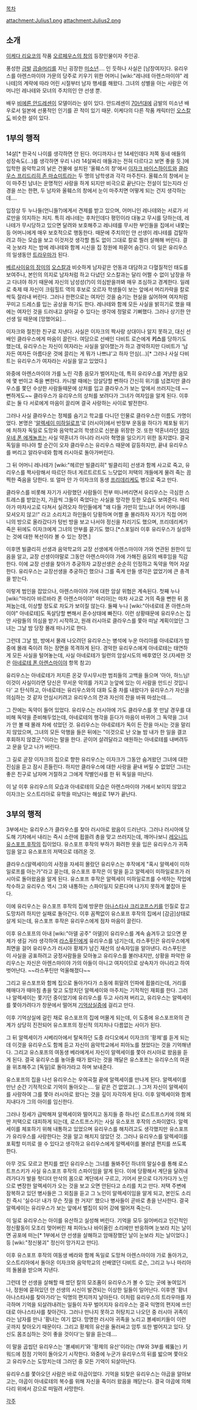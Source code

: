 [[목차]]

attachment:Julius1.png
attachment:Julius2.png
== 소개 ==
[[이케다 리요코]]의 작품 [[오르페우스의 창]]의 등장인물이자 주인공.

풍성한 [[금발]] [[곱슬머리]]를 지닌 굉장한 [[미소년]].... 인 듯하나 사실은 [남장여자]다. 유리우스를 아렌스마이야 가문의 당주로 키우기 위한 어머니 [wiki:"레나테 아렌스마이야" 레나테]의 계략에 따라 어린 시절부터 남자 행세를 해왔다. 그녀의 성별을 아는 사람은 어머니인 레나테와 모녀의 주치의인 얀 선생 뿐.

배우 [[비에른 안드레센]]이 모델이라는 설이 있다. 안드레센이 [[70년대]]에 금발의 미소년 배우로서 일본에 선풍적인 인기를 끈 적이 있기 때문. 이케다의 다른 작품 캐릭터인 [[오스칼]]도 비슷한 설이 있다.

== 1부의 행적 ==
14살[* 한국식 나이를 생각하면 안 된다. 어디까지나 만 14세인데다 저쪽 동네 애들의 성장속도(...)를 생각하면 우리 나라 14살짜리 애들과는 전혀 다르다고 보면 좋을 듯.]에 입학한 음악학교의 낡은 건물에 설치된 '올훼스의 창'에서 [[이자크 바이스하이트]]와 [[클라우스 프리드리히 존 마쇼미트]]라는 두 명의 남학생과 각각 마주친다. 올훼스의 창에서 눈이 마주친 남녀는 운명적인 사랑을 하게 되지만 비극으로 끝난다는 전설이 있는지라 신경을 쓰는 한편, 두 남자와 올훼스의 창에서 눈이 마주치면 어떻게 되는 건지 생각하는데....

입장상 두 누나들(언니들?)에게서 견제를 받고 있으며, 어머니인 레나테와는 서로가 서로만을 의지하는 처지. 특히 레나테는 후처인데다 평민이라 대놓고 무시를 당하는데, 레나테가 무시당하고 있으면 달려와 보호해주고 레나테를 무시한 부인들을 집에서 내쫓는 등 어머니에게 매우 보호적으로 행동한다. 
때문에 주치의인 얀 선생이 레나테를 겁탈하려고 하는 모습을 보고 이것저것 생각할 틈도 없이 그대로 칼로 찔러 살해해 버린다. 결국 눈보라 치는 밤에 레나테와 함께 시신을 집 정원에 파묻어 숨긴다. 이 일은 유리우스의 일생동안 [[트라우마]]가 된다.

[[베르사이유의 장미]]의 [[오스칼]]과 비슷하게 남자같은 언동과 대담하고 다혈질적인 태도를 보여주나, 본인의 의지로 남자처럼 하고 다녔던 오스칼과는 달리 어쩔 수 없이 남장을 하고 다녀야 하기 때문에 자신의 남성성(?)이 의심받을까봐 매우 조심하고 경계한다. 일례로 축제 때 자신이 크림힐트 역의 후보로 오르자 학생들이 보는 앞에서 머리카락을 칼로 싹둑 잘라내 버린다. 
그러나 한편으로는 여자인 것을 숨기는 현실을 싫어하며 여자처럼 꾸미고 드레스를 입는 공상을 하기도 한다. 레나테와 함께 모든 사실을 밝히기로 했을 때에는 여자인 것을 드러내고 살아갈 수 있다는 생각에 정말로 기뻐했다. 그러나 상기한 얀 선생 일 때문에 [망했어요]...

이자크와 절친한 친구로 지낸다. 사실은 이자크의 짝사랑 상대이나 알지 못하고, 대신 선배인 클라우스에게 마음이 끌린다. 여담으로 선배인 다비트 로슨에게 '''키스'''를 당하기도 했는데, 유리우스는 자신이 여자라는 사실을 알아챘는가 하고 경악하지만 다비트가 '남자든 여자든 아름다운 것에 끌리는 게 뭐가 나쁘냐'고 하자 안심(...)[* 그러나 사실 다비트는 유리우스가 여자라는 사실을 알고 있었다.]

와중에 아렌스마이야 가를 노린 각종 음모가 벌어지는데, 특히 유리우스를 겨냥한 음모에 몇 번이고 죽을 뻔한다. 카니발 때에는 암살당할 뻔하다 간신히 위기를 넘겼지만 클라우스를 쫓던 수상한 사람들때문에 상처를 입고 클라우스가 보는 앞에서 쓰러지는데 ~~뻔하게도~~ 클라우스가 유리우스의 상처를 보려다가 그녀가 여자임을 알게 된다. 이후로는 둘 다 서로에게 마음이 끌리며 결국 사랑하는 사이로 발전한다.

그러나 사실 클라우스는 정체를 숨기고 학교를 다니던 인물로 클라우스란 이름도 가명이었다. 본명은 '[[알렉세이 미하일로프]]'로 [러시아]에서 반정부 운동을 하다가 체포될 위기에 처하자 독일로 도망와 음악학교의 학생으로 신분을 위장한 것. 또한 약혼녀라던 [[알라우네 폰 에게놀프]]는 사실 약혼녀가 아니라 러시아 혁명을 일으키기 위한 동지였다. 결국 독일을 떠나야 할 순간이 오자 클라우스는 유리우스 때문에 갈등하지만, 끝내 유리우스를 버리고 알라우네와 함께 러시아로 돌아가버린다. 

그 뒤 어머니 레나테가 [wiki:"헤르만 빌클리히" 빌클리히] 선생과 함께 사고로 죽고, 유리우스를 짝사랑해서 따르던 하녀 게르트르트도 느닷없이 저택의 개들에게 물려 죽는 끔찍한 죽음을 당한다. 또 얼마 안 가 이자크의 동생 [[프리데리케]]도 병으로 죽고 만다.

클라우스를 비롯해 자기가 사랑했던 사람들이 전부 떠나버리면서 유리우스는 극심한 스트레스를 받았는지, 가끔씩 그들이 죽었다는 사실을 망각한 듯한 모습도 보여준다. 마리아가 마차사고로 다쳐서 실려오자 하인들에게 "왜 다들 가만히 있느냐! 어서 어머니를 모셔오지 않고!" 라고 소리치고 하인들이 당황하며 어쩔 줄 몰라하자 자기가 직접 어머니의 방으로 올라갔다가 텅빈 방을 보고 나서야 정신을 차리기도 했으며, 프리데리케가 죽은 뒤에도 이자크에게 그녀의 안부를 묻기도 했다.[*스포일러 이후 유리우스가 실성하는 것에 대한 복선이라 볼 수 있는 장면.]

이후엔 빌클리히 선생과 음악학교의 교장 선생에게 아렌스마이야 가와 연관된 원한이 있음을 알고, 교장 선생이야말로 그동안 아렌스마이야 가에 가해진 음모의 배후임을 직감한다. 이에 교장 선생을 찾아가 추궁하자 교장선생은 순순히 인정하고 독약을 먹어 자살한다. 유리우스는 교장선생을 추궁하긴 했으나 그를 죽게 만들 생각은 없었기에 큰 충격을 받는다. 

이렇게 범인을 잡았으나, 아렌스마이야 가에 대한 암살 위협은 계속된다. 첫째 누나 [wiki:"마리아 바르바라 폰 아렌스마이야" 마리아]는 마차 사고로 거의 죽을 뻔한 뒤 몸져눕는데, 이상할 정도로 차도가 보이질 않는다. 둘째 누나 [wiki:"아네로테 폰 아렌스마이야" 아네로테]도 독살당할 뻔해서 혼수상태에 빠진다. 이런 상황때문에 유리우스는 집안 사람들의 의심을 받기 시작하고, 원래 러시아로 클라우스를 쫓아 떠날 계획이었던 그녀는 그날 밤 당장 몰래 떠나기로 한다. 

그런데 그날 밤, 방에서 몰래 나오려던 유리우스는 병석에 누운 마리아를 아네로테가 밤중에 몰래 죽이려 하는 장면을 목격하게 된다. 경악한 유리우스에게 아네로테는 태연하게 모든 사실을 털어놓는데, 사실 아네로테가 일련의 암살시도의 배후였던 것.(자세한 것은 [[아네로테 폰 아렌스마이야]] 항목 참고)

유리우스는 아네로테가 저지른 온갖 무시무시한 범죄들의 고백을 들으며 '아아, 하느님! 이것이 사실이라면 당신은 무서운 악의를 가지고 눈앞에 있는 이 사람을 만드신 것입니다' 고 탄식하고, 아네로테는 유리우스와의 대화 도중 차를 내왔다가 유리우스가 자신을 의심하는 것 같자 안심시키려고 유리우스의 잔과 자신의 잔을 바꿔 마셨는데.... 

그 잔에는 독약이 들어 있었다. 유리우스는 러시아에 가도 클라우스를 못 만날 경우를 대비해 독약을 준비해두었는데, 아네로테의 행각을 듣다가 마음이 바뀌어 그 독약을 그녀가 안 볼 때 몰래 차에 섞었던 것. 유리우스는 아네로테가 독이 든 잔을 마시는 것을 말리지 않았으며, 그녀의 모든 악행을 들은 뒤에는 "이것으로 난 오늘 밤 내가 한 일을 결코 후회하지 않겠군."이라는 말을 한다. 곧이어 살려달라고 애원하는 아네로테를 내버려두고 문을 닫고 나가 버린다.

그 길로 곧장 이자크의 집으로 향한 유리우스는 이자크가 그동안 숨겨왔던 그녀에 대한 진심을 듣고 잠시 흔들린다. 하지만 클라우스에 대한 사랑을 끝내 버릴 수 없었던 그녀는 좋은 친구로 남자며 거절하고 그에게 작별인사를 한 뒤 독일을 떠난다.

이 날 이후 유리우스의 모습과 아네로테의 모습은 아렌스마이야 가에서 보이지 않았고 이자크는 오스트리아로 유학을 떠났다는 해설로 1부가 끝난다.

== 3부의 행적 ==
3부에서는 유리우스가 클라우스를 찾아 러시아로 왔음이 드러난다. 그러나 러시아에 당도해 기차에서 내리는 즉시 소란에 휩쓸려 총을 맞고 쓰러지는데, 깨어나보니 [[레오니드 유스포프 후작]]의 집이었다. 유스포프 후작의 부하가 화려한 옷을 입은 유리우스가 귀족임을 알고 유스포프의 저택으로 데려온 것.

클라우스(알렉세이)의 사정을 자세히 몰랐던 유리우스는 후작에게 "혹시 알렉세이 미하일로프를 아는가"라고 묻는데, 유스포프 후작은 이 말을 듣고 알렉세이 미하일로프가 러시아로 돌아왔음을 알게 된다. 유스포프 후작은 알렉세이 미하일로프를 수색하는 작업에 착수하고 유리우스 역시 그와 내통하는 스파이일지 모른다며 나가지 못하게 붙잡아 둔다.

이에 유리우스는 유스포프 후작의 집에 방문한 [[아나스타샤 크리코프스키]]를 인질로 잡고 도망치려 하지만 실패로 돌아간다. 이후 꼼짝없이 유스포프 후작의 집에서 [감금]상태로 살게 되는데, 유스포프 후작은 유리우스에게 점차 마음이 끌린다.

이후 유스포프의 아내 [wiki:"아델 공주" 아델]이 유리우스를 계속 숨겨두고 있으면 문제가 생길 거라 생각하여 [[라스푸틴]]에게 유리우스를 넘기는데, 라스푸틴은 유리우스에게 최면을 걸어 유리우스가 러시아 황제가 남긴 재산의 상속자임을 알아낸다. 라스푸틴은 이 사실을 공표하려고 궁정사람들을 모아놓고 유리우스를 불러내지만, 상황을 파악한 유리우스는 자신은 아렌스마이야 가의 아들이 아니고 여자이므로 상속자가 아니라고 하여 벗어난다. ~~라스푸틴만 억울해졌다~~ 

그리고 유스포프와 함께 집으로 돌아가다가 소동에 휘말려 인파에 휩쓸리는데, 거리를 헤매다가 때마침 총을 맞고 도망치던 알렉세이와 마주치는 기적적인 재회를 한다. 그러나 알렉세이는 쫓기던 중이었기에 유리우스를 두고 사라져 버리고, 유리우스는 알렉세이를 쫓아가려다가 창문에서 떨어져 [[기억상실증]]에 걸리고 만다.

이후 기억상실에 걸린 채로 유스포프의 집에 머물게 되는데, 이 도중에 유스포프와의 관계가 상당히 진전되어 유스포프의 정신적 의지처나 다름없는 사이가 된다.

그 뒤 알렉세이가 시베리아에서 탈옥하던 도중 라디오에서 이자크의 '황제'를 듣게 되는데 이것을 유리우스도 함께 듣고 자신이 음악학교에서 피아노를 쳤었다는 것을 기억해낸다. 그리고 유스포프의 여동생 베라에게서 자신이 알렉세이를 쫓아 러시아로 왔음을 듣게 된다. 결국 유리우스를 놓아줄 때가 왔다는 것을 깨달은 유스포프는 유리우스의 여권을 위조해주고 [독일]로 돌아가라고 하며 보내준다.

유스포프의 집을 나선 유리우스는 우여곡절 끝에 알렉세이를 만나게 된다. 알렉세이를 만난 순간 기적적으로 기억이 돌아오는.... 일 같은 건 없었고(...) 그저 자신이 알렉세이를 사랑하여 그를 쫓아 러시아로 왔다는 것을 깊이 자각하게 된다. 이후 알렉세이와 함께 지내다가 그의 아이를 임신한다.

그러나 정세가 급박해져 알렉세이와 떨어지고 동지들 중 하나인 로스트프스키에 의해 외딴 저택으로 대피하게 되는데, 로스트프스키는 사실 유스포프 후작의 스파이였다. 알렉세이를 체포하기 위해 내통하고 있었으며 유리우스를 해치려고도 생각했지만 유스포프가 유리우스를 사랑한다는 것을 알고 해치지 않았던 것. 그러나 유리우스를 알렉세이를 포획할 미끼로 쓸 수 있다고 생각하고 유리우스에게 알렉세이를 불러낼 편지를 쓰도록 한다.

아무 것도 모르고 편지를 썼던 유리우스는 그녀를 돌봐주던 하녀의 말실수를 통해 로스트프스키가 사실 유스포프 후작의 스파이임을 알게 된다. 이에 당황해서 계단을 달려내려가다가 발을 헛디뎌 만삭의 몸으로 계단에서 구르고, 기어서 문으로 다가가다가 노인으로 변장한 알렉세이가 오는 것을 보고 오면 안된다고 소리를 치고 만다. 저택 주변에 잠복하고 있던 병사들은 그 외침을 듣고 그 노인이 알렉세이임을 알게 되고, 본인도 소리친 즉시 '실수다! 내가 무슨 짓을 한 거지!' 했으나 병사들이 곧바로 총을 난사한다. 결국 알렉세이는 유리우스가 보는 앞에서 벌집이 되어 강에 떨어져 죽는다.

이 일로 유리우스는 아이를 유산하고 실성해 버린다. 기억을 모두 잃어버리고 인간적인 정신활동이 모조리 멎어버린 채 피아노나 바이올린 소리에만 반응하며 눈보라 치는 날이면 공포에 떠는[* 1부에서 얀 선생을 살해하고 암매장했던 날이 눈보라 치는 날이었다.]등 [wiki:"정신붕괴" 정신이 망가지고 만다].

이후 유스포프 후작의 여동생 베라와 함께 독일로 도망쳐 아렌스마이야 가로 돌아가고, 오스트리아에서 돌아온 이자크와 음악학교의 선배였던 다비트 로슨, 그리고 누나 마리아의 돌봄을 받으며 지낸다.

그런데 얀 선생을 살해할 때 썼던 칼의 모조품이 유리우스가 볼 수 있는 곳에 놓여있거나, 정원에 묻혀있던 얀 선생의 시신이 발견되는 이상한 일들이 일어난다. 이후엔 '황녀 아나스타샤를 찾아가라'는 익명의 편지까지 날아든다. 이처럼 유리우스의 트라우마를 자극하며 기억을 되살려내려는 일들이 자꾸 벌어지자 유리우스는 결국 익명의 편지에 쓰인 대로 아나스타샤를 찾아간다. 그러나 만나지 못하고 허탕치고 나오던 중 러시아 귀족이라는 남자를 만나 '황녀는 여기 없다. 망명한 러시아 귀족을 노리고 볼셰비키들이 이런 곳까지 찾아오기 때문이다. 그리고 황제의 유산을 둘러싸고 암투 또한 벌어지고 있다. 당신도 몸조심하는 것이 좋을 것이다'는 말을 듣는데....

이 말을 곱씹던 유리우스는 '볼셰비키'와 '황제의 유산'이라는 (1부와 3부를 꿰뚫는) 키워드에 점점 기억이 돌아오기 시작한다. 와중에 누군가 유리우스의 뒤를 밟으며 쫓아오고 유리우스는 도망치는데 그러던 중 모든 기억이 되살아난다.

유리우스를 쫓아오던 사람은 바로 야곱이었다. 기억을 되찾은 유리우스는 야곱을 알아보고는, 야곱이 아네로테의 복수를 위해 자신을 죽이러 왔음을 깨닫는다. 결국 야곱에 의해 다리 위에서 강으로 떠밀려 사망한다.


[[각주]]
